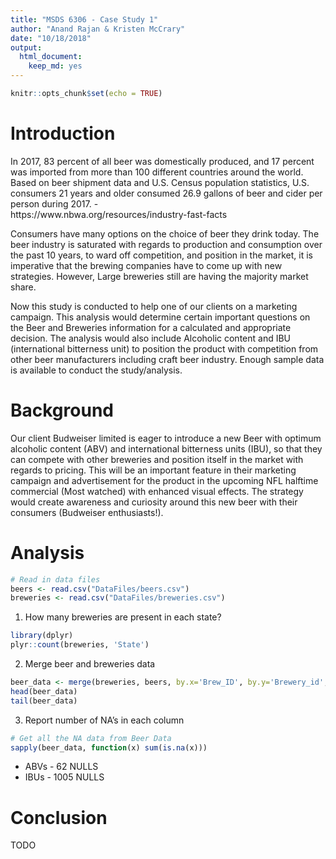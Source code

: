 ```yaml
---
title: "MSDS 6306 - Case Study 1"
author: "Anand Rajan & Kristen McCrary"
date: "10/18/2018"
output: 
  html_document:
    keep_md: yes
---
```


```r
knitr::opts_chunk$set(echo = TRUE)
```
# Introduction

In 2017, 83 percent of all beer was domestically produced, and 17 
percent was imported from more than 100 different countries around 
the world. Based on beer shipment data and U.S. Census population 
statistics, U.S. consumers 21 years and older consumed 26.9 gallons 
of beer and cider per person during 2017. -  
  https://www.nbwa.org/resources/industry-fast-facts

Consumers have many options on the choice of beer they drink today. 
The beer industry is saturated with regards to production and 
consumption over the past 10 years, to ward off competition, and 
position in the market, it is imperative that the brewing companies 
have to come up with new strategies. However, Large breweries still 
are having the majority market share.

Now this study is conducted to help one of our clients on a marketing 
campaign. This analysis would determine certain important questions 
on the Beer and Breweries information for a calculated and appropriate 
decision. The analysis would also include Alcoholic content and IBU 
(international bitterness unit) to position the product with competition 
from other beer manufacturers including craft beer industry. Enough 
sample data is available to conduct the study/analysis.

# Background

Our client Budweiser limited is eager to introduce a new Beer with optimum alcoholic 
content (ABV) and international bitterness units (IBU), so that they can compete 
with other breweries and position itself in the market with regards to pricing. 
This will be an important feature in their marketing campaign and advertisement 
for the product in the upcoming NFL halftime commercial (Most watched) with enhanced 
visual effects.  The strategy would create awareness and curiosity around this new 
beer with their consumers (Budweiser enthusiasts!).

# Analysis

```r
# Read in data files
beers <- read.csv("DataFiles/beers.csv")
breweries <- read.csv("DataFiles/breweries.csv")
```

1. How many breweries are present in each state?

```r
library(dplyr)
plyr::count(breweries, 'State')
```

2. Merge beer and breweries data

```r
beer_data <- merge(breweries, beers, by.x='Brew_ID', by.y='Brewery_id', all=TRUE)
head(beer_data)
tail(beer_data)
```

3. Report number of NA's in each column

```r
# Get all the NA data from Beer Data
sapply(beer_data, function(x) sum(is.na(x)))

```
* ABVs - 62   NULLS
* IBUs - 1005 NULLS

# Conclusion

TODO
